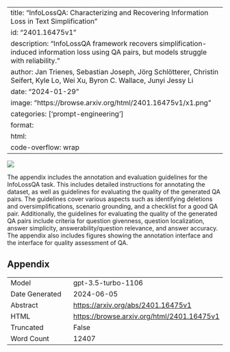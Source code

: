 
---
title: "InfoLossQA: Characterizing and Recovering Information Loss in Text Simplification"
id: "2401.16475v1"
description: "InfoLossQA framework recovers simplification-induced information loss using QA pairs, but models struggle with reliability."
author: Jan Trienes, Sebastian Joseph, Jörg Schlötterer, Christin Seifert, Kyle Lo, Wei Xu, Byron C. Wallace, Junyi Jessy Li
date: "2024-01-29"
image: "https://browse.arxiv.org/html/2401.16475v1/x1.png"
categories: ['prompt-engineering']
format:
  html:
    code-overflow: wrap
---

![](https://browse.arxiv.org/html/2401.16475v1/x1.png)

The appendix includes the annotation and evaluation guidelines for the InfoLossQA task. This includes detailed instructions for annotating the dataset, as well as guidelines for evaluating the quality of the generated QA pairs. The guidelines cover various aspects such as identifying deletions and oversimplifications, scenario grounding, and a checklist for a good QA pair. Additionally, the guidelines for evaluating the quality of the generated QA pairs include criteria for question givenness, question localization, answer simplicity, answerability/question relevance, and answer accuracy. The appendix also includes figures showing the annotation interface and the interface for quality assessment of QA.

## Appendix

|          |          |
|----------|----------|
| Model     | gpt-3.5-turbo-1106       |
| Date Generated     | 2024-06-05       |
| Abstract | [https://arxiv.org/abs/2401.16475v1](https://arxiv.org/abs/2401.16475v1)        |
| HTML     | [https://browse.arxiv.org/html/2401.16475v1](https://browse.arxiv.org/html/2401.16475v1)       |
| Truncated       | False       |
| Word Count       | 12407       |
